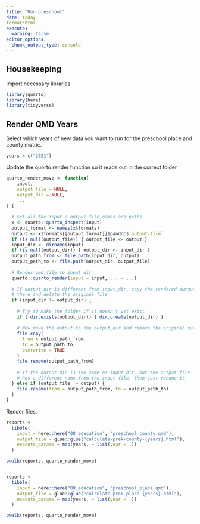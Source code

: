 ```yaml
---
title: "Run preschool"
date: today
format:html
execute: 
  warning: false
editor_options: 
  chunk_output_type: console
---
```


## Housekeeping

Import necessary libraries.

```r
library(quarto)
library(here)
library(tidyverse)

```


## Render QMD Years

Select which years of new data you want to run for the preschool place and county metric.

```r

years = c("2021")
```

Update the quorto render function so it reads out in the correct folder

```r
quarto_render_move <- function(
    input,
    output_file = NULL,
    output_dir = NULL,
    ...
) {
  
  # Get all the input / output file names and paths
  x <- quarto::quarto_inspect(input)
  output_format <- names(x$formats)
  output <- x$formats[[output_format]]$pandoc$`output-file`
  if (is.null(output_file)) { output_file <- output }
  input_dir <- dirname(input)
  if (is.null(output_dir)) { output_dir <- input_dir }
  output_path_from <- file.path(input_dir, output)
  output_path_to <- file.path(output_dir, output_file)
  
  # Render qmd file to input_dir
  quarto::quarto_render(input = input, ... = ...)
  
  # If output_dir is different from input_dir, copy the rendered output
  # there and delete the original file
  if (input_dir != output_dir) {
    
    # Try to make the folder if it doesn't yet exist
    if (!dir.exists(output_dir)) { dir.create(output_dir) }
    
    # Now move the output to the output_dir and remove the original output
    file.copy(
      from = output_path_from,
      to = output_path_to,
      overwrite = TRUE
    )
    file.remove(output_path_from)
    
    # If the output_dir is the same as input_dir, but the output_file
    # has a different name from the input file, then just rename it
  } else if (output_file != output) {
    file.rename(from = output_path_from, to = output_path_to)
  }
}
```

Render files.

```r

reports <-
  tibble(
    input = here::here("08_education", "preschool_county.qmd"),
    output_file = glue::glue("calculate-prek-county-{years}.html"),
    execute_params = map(years, ~ list(year = .))
  )

pwalk(reports, quarto_render_move)


reports <-
  tibble(
    input = here::here("08_education", "preschool_place.qmd"),
    output_file = glue::glue("calculate-prek-place-{years}.html"),
    execute_params = map(years, ~ list(year = .))
  )

pwalk(reports, quarto_render_move)
```
